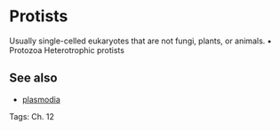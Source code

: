 = Protists =

Usually single-celled eukaryotes that are not fungi, plants, or animals.
▪ Protozoa Heterotrophic protists

== See also ==
* [[plasmodia]]

Tags: Ch. 12
